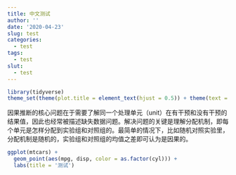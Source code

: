 ```yaml
---
title: 中文测试
author: ''
date: '2020-04-23'
slug: test
categories:
  - test
tags:
  - test
slut:
  - test
---
```


```r
library(tidyverse)
theme_set(theme(plot.title = element_text(hjust = 0.5)) + theme(text = element_text(family = "STKaiti")))
```


因果推断的核心问题在于需要了解同一个处理单元（unit）在有干预和没有干预的结果值，因此也经常被描述缺失数据问题。解决问题的关键是理解分配机制，即每个单元是怎样分配到实验组和对照组的。最简单的情况下，比如随机对照实验里，分配机制是随机的，实验组和对照组的均值之差即可认为是因果的。


```r
ggplot(mtcars) +
  geom_point(aes(mpg, disp, color = as.factor(cyl))) + 
  labs(title = '测试')
```

